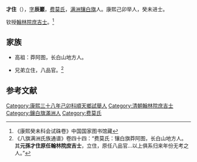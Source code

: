 '''才住'''（{{bd|1681年||？}}），[[字|字]]'''辰巖'''，[[费莫氏|费莫氏]]，[[满洲|满洲]][[镶白旗|镶白旗]]人。康熙己卯举人，癸未进士。

钦授[[翰林院庶吉士|翰林院庶吉士]]。<ref>《康熙癸未科会试硃卷》中国国家图书馆藏</ref>

==家族==
*高祖：莽阿图，长白山地方人。

*兄弟立住，八品官。<ref>《八旗满洲氏族通谱》卷四十四：“费莫氏：镶白旗莽阿图，长白山地方人。其'''元孫才住原任翰林院庶吉士'''，立住，原任八品官...以上俱系归来年份无考之人。”</ref>

==参考文献==
{{reflist}}
{{康熙四十二年癸未科殿試金榜}}
[[Category:康熙三十八年己卯科順天鄉試舉人|Category:康熙三十八年己卯科順天鄉試舉人]]
[[Category:清朝翰林院庶吉士|Category:清朝翰林院庶吉士]]
[[Category:鑲白旗滿洲人|Category:鑲白旗滿洲人]]
[[Category:费莫氏|Category:费莫氏]]
{{bio-stub}}